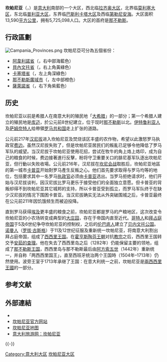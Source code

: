 {{copyedit|time=2018-06-17T22:22:00+00:00}}
{{noteTA
|G1=意大利地名
}}
{{Infobox_RegionIT
|Name = 坎帕尼亚
|Italian_name      = Campania
|region_coa        = Regione-Campania-Stemma.svg
|coa_size          = 50px
|map               = Campania in Italy.svg
|flag              = Flag of Campania.svg
|flag_link         = 
|capital           = 那不勒斯
|area              = 13,590
|area_source       = 
|area_percent      = 4.5
|population        = 5,760,090
|population_demonym=Campanian(s) / Campano / Campani
|pop_percent       = 9.7
|pop_ref           = 
|pop_date          = 2011年9月30日
|provinces         = 
|GDP               = 963<ref>{{cite web |url=http://epp.eurostat.ec.europa.eu/tgm/table.do?tab=table&init=1&language=en&pcode=tgs00003&plugin=1 |title=Eurostat - Tables, Graphs and Maps Interface (TGM) table |publisher=Epp.eurostat.ec.europa.eu |date=2011-08-12 |accessdate=2011-09-16 |archive-date=2013-11-04 |archive-url=https://web.archive.org/web/20131104211411/http://epp.eurostat.ec.europa.eu/tgm/table.do?tab=table&init=1&language=en&pcode=tgs00003&plugin=1 |dead-url=no }}</ref>
|GDP_year          = 2008
|GDP_percent       = 
|GDP_per_capita    = 16,400<ref name="GDP">{{Cite web |url=http://europa.eu/rapid/pressReleasesAction.do?reference=STAT%2F11%2F28&type=HTML |title=EUROPA - Press Releases - Regional GDP per inhabitant in 2008 GDP per inhabitant ranged from 28% of the EU27 average in Severozapaden in Bulgaria to 343% in Inner London |accessdate=2017-06-25 |archive-date=2012-02-12 |archive-url=https://web.archive.org/web/20120212013333/http://europa.eu/rapid/pressReleasesAction.do?reference=STAT%2F11%2F28&type=HTML |dead-url=no }}</ref>
|GDP_cap_year      = 2008
|GDP_cap_rank      = 
|Website           = [http://www.regione.campania.it/ www.regione.campania.it]
|leader_title      = 
|leader            = Stefano Caldoro
|leader_party      = [[意大利力量党_(2013年)|FI]]–[[新意大利社會黨|NPSI]]
|ruling_party1     = 
|ruling_party2     = 
|NUTS              = ITF
|iso region        =
}}

'''坎帕尼亚'''（{{lang-it|Campania }}，{{IPA-it|kamˈpaːnja}}）是[[意大利|意大利]]南部的一个大区，西北临[[拉齐奥大区|拉齐奥大区]]，北界临[[莫利塞大区|莫利塞大区]]，东北临[[普利亚大区|普利亚大区]]，东界临[[巴斯利卡塔大区|巴斯利卡塔大区]]及西临[[第勒尼安海|第勒尼安海]]。大区面积13,590[[平方公里|平方公里]]，拥有5,725,098人口。大区的首府是[[那不勒斯|那不勒斯]]。

== 行政區劃 ==

[[File:Campania_Provinces.png|thumb]]
坎帕尼亞可分為五個省份：
* [[阿韋利諾省|阿韋利諾省]]（{{lang|it|Avellino}}，右中部海藍色）
* [[貝內文托省|貝內文托省]]（{{lang|it|Benevento}}，右上角黃綠色）
* [[卡塞塔省|卡塞塔省]]（{{lang|it|Caserta}}，左上角深綠色）
* [[那不勒斯廣域市|那不勒斯廣域市]]（{{lang|it|Napoli}}，左中部橙色）
* [[薩萊諾省|薩萊諾省]]（{{lang|it|Salerno}}，右下角紫藍色）

== 历史 ==
坎帕尼亚以前是希腊人在南意大利的殖民地「[[大希腊|大希腊]]」的一部分；第一个希腊人建立的殖民地是[[库迈|库迈]]，於公元前8世纪建立，位于现时[[那不勒斯|那不勒斯]]以北。[[伊特鲁利亚|伊特鲁利亚人]]及[[萨姆奈特人|萨姆奈特人]]给帶領[[罗马共和国|罗马共和国]]走上扩张的道路。 

公元前217年[[汉尼拔|汉尼拔]]进入坎帕尼亚及焚烧该区丰盛的农作物，希望以此激怒罗马执政官[[费边|费边]]。虽然汉尼拔失败了，但是坎帕尼亚居民们的叛亂已足够令他降低了罗马军队的威望。当汉尼拔于坎帕尼亚使用花招，尝试在牧牛的角上烙上烙印，成为自己的粮食的时候，费边接著進行反擊，盼将守卫重要关口的腓尼基军队逐出坎帕尼亚，但行動以失败收場。公元前216年，汉尼拔在[[坎尼会战|坎尼会战]]取胜后，坎帕尼亚地區的第一城市[[卡普亚|卡普亚]]开始對罗马產生反叛之心。他们首先要求取得与罗马均等的地位，包括要求其中一名罗马[[执政官|执政官]]必须由[[卡普亚|卡普亚]]选出。当罗马拒绝请求时，他们开始与汉尼拔谈判，因汉尼拔比罗马更乐于接受他们的全面独立意愿。但卡普亚的背叛却得不到坎帕尼亚其它城邦的支持，所以卡普亚受到孤立，而罗马军队终于在缺少汉尼拔的情况下围困卡普亚。当汉尼拔确实无法从外突破围城之后，卡普亚最终在公元前211年因饥饿频生而被迫投降。

直到罗马获得[[埃及|埃及]]更丰盛的粮食之前，坎帕尼亚都是罗马的产粮地区，这次改变令坎帕尼亚的小农场转变成典型的[[大庄园|大庄园]]，存在于帝国内直至近代。[[哥特人|哥特人]]和[[拜占庭帝国|拜占庭帝国]]于5及6世纪争夺坎帕尼亚的控制权，之后的[[伦巴底人|伦巴底人]]建立了[[贝内文托公国|贝内文托公国]]。[[诺曼人|诺曼人]]（[[罗拔·古斯格|罗拔·古斯格]]）于11及12世纪征服及重新统一坎帕尼亚，将南意大利割出拜占庭帝国，组成了[[西西里王国|西西里王国]]。在[[霍亨斯陶芬王朝|霍亨斯陶芬王朝]]对抗[[教宗|教宗]]之后，西西里王国转交予[[安茹的查理|安茹的查理]]。他在失去了西西里岛之后（1282年）仍能保留主要的领地，组成了[[那不勒斯王国|那不勒斯王国]]，西西里岛与那不勒斯最后由[[阿方索五世_(阿拉贡)|阿方索五世]]（1442年）重新统一，并自称「两西西里国王」，直至西班牙统治两个王国時（1504年–1713年）仍然使用。波旁王室于1713年承继了王国：在意大利统一之前，坎帕尼亚是[[兩西西里王國|兩西西里王國]]的一部分。

==参考文献==
{{reflist}}
== 外部連結 ==
* {{Wikitravel}}
* [http://www.regione.campania.it 坎帕尼亚官方网站]{{Wayback|url=http://www.regione.campania.it/ |date=20150327144901 }}
* [https://web.archive.org/web/20051030213424/http://www.italy-weather-and-maps.com/maps/italy/campania.gif 坎帕尼亚地图]
* [https://web.archive.org/web/20060421065259/http://www.italianvisits.com/campania/ 意大利旅游网：坎帕尼亚]

{{-}}
{{Italy}}
{{Campania}}

{{Authority control}}

{{DEFAULTSORT:Campania}}
[[Category:意大利大区|Category:意大利大区]]
[[Category:坎帕尼亚大区|]]